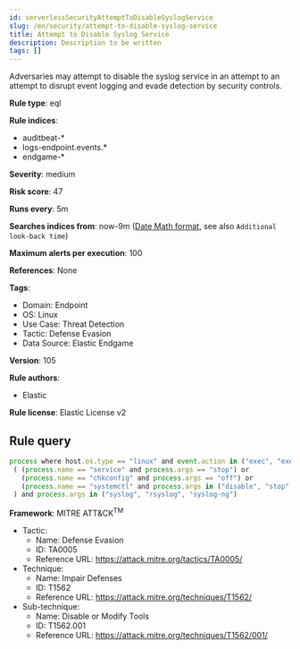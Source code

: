 ```yaml
---
id: serverlessSecurityAttemptToDisableSyslogService
slug: /en/security/attempt-to-disable-syslog-service
title: Attempt to Disable Syslog Service
description: Description to be written
tags: []
---
```


<div id="attempt-to-disable-syslog-service"></div>

Adversaries may attempt to disable the syslog service in an attempt to an attempt to disrupt event logging and evade detection by security controls.

**Rule type**: eql

**Rule indices**: 

* auditbeat-*
* logs-endpoint.events.*
* endgame-*

**Severity**: medium

**Risk score**: 47

**Runs every**: 5m

**Searches indices from**: now-9m ([Date Math format](((ref))/common-options.html#date-math), see also <DocLink id="serverlessSecurityRulesUiCreate" section="set-the-rules-schedule">`Additional look-back time`</DocLink>)

**Maximum alerts per execution**: 100

**References**: None

**Tags**: 

* Domain: Endpoint
* OS: Linux
* Use Case: Threat Detection
* Tactic: Defense Evasion
* Data Source: Elastic Endgame

**Version**: 105

**Rule authors**: 

* Elastic

**Rule license**: Elastic License v2

## Rule query

```js
process where host.os.type == "linux" and event.action in ("exec", "exec_event") and
 ( (process.name == "service" and process.args == "stop") or
   (process.name == "chkconfig" and process.args == "off") or
   (process.name == "systemctl" and process.args in ("disable", "stop", "kill"))
 ) and process.args in ("syslog", "rsyslog", "syslog-ng")

```

**Framework**: MITRE ATT&CK<sup>TM</sup>

* Tactic:
    * Name: Defense Evasion
    * ID: TA0005
    * Reference URL: https://attack.mitre.org/tactics/TA0005/
* Technique:
    * Name: Impair Defenses
    * ID: T1562
    * Reference URL: https://attack.mitre.org/techniques/T1562/
* Sub-technique:
    * Name: Disable or Modify Tools
    * ID: T1562.001
    * Reference URL: https://attack.mitre.org/techniques/T1562/001/

